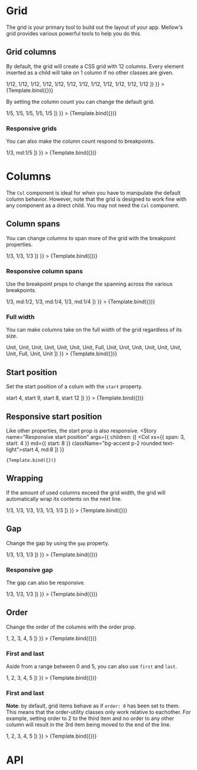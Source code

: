 

<Meta
  title="Components/Grid"
  component={Grid}
/>


# Grid
The grid is your primary tool to build out the layout of your app. Mellow's grid provides various powerful tools to help you do this.

## Grid columns
By default, the grid will create a CSS grid with 12 columns. Every element inserted as a child will take on 1 column if no other classes are given.

<Canvas>
  <Story
    name="Basic Example"
    args={{
      children: ([
        <Col className="bg-accent p-2 rounded text-light">1/12</Col>,
        <Col className="bg-accent p-2 rounded text-light">1/12</Col>,
        <Col className="bg-accent p-2 rounded text-light">1/12</Col>,
        <Col className="bg-accent p-2 rounded text-light">1/12</Col>,
        <Col className="bg-accent p-2 rounded text-light">1/12</Col>,
        <Col className="bg-accent p-2 rounded text-light">1/12</Col>,
        <Col className="bg-accent p-2 rounded text-light">1/12</Col>,
        <Col className="bg-accent p-2 rounded text-light">1/12</Col>,
        <Col className="bg-accent p-2 rounded text-light">1/12</Col>,
        <Col className="bg-accent p-2 rounded text-light">1/12</Col>,
        <Col className="bg-accent p-2 rounded text-light">1/12</Col>,
        <Col className="bg-accent p-2 rounded text-light">1/12</Col>
      ])
    }}
  >
    {Template.bind({})}
  </Story>
</Canvas>

By setting the column count you can change the default grid.

<Canvas>
  <Story
    name="Column count"
    args={{
      xs: 5,
      children: ([
        <Col className="bg-accent p-2 rounded text-light">1/5</Col>,
        <Col className="bg-accent p-2 rounded text-light">1/5</Col>,
        <Col className="bg-accent p-2 rounded text-light">1/5</Col>,
        <Col className="bg-accent p-2 rounded text-light">1/5</Col>,
        <Col className="bg-accent p-2 rounded text-light">1/5</Col>
      ])
    }}
  >
    {Template.bind({})}
  </Story>
</Canvas>

### Responsive grids
You can also make the column count respond to breakpoints.

<Canvas>
  <Story
    name="Responsive column count"
    args={{
      xs: 3,
      md: 5,
      children: ([
        <Col className="bg-accent p-2 rounded text-light">1/3, md:1/5</Col>
      ])
    }}
  >
    {Template.bind({})}
  </Story>
</Canvas>

# Columns
The `Col` component is ideal for when you have to manipulate the default column behavior. However, note that the grid is designed to work fine with any component as a direct child. You may not need the `Col` component.

## Column spans
You can change columns to span more of the grid with the breakpoint properties.

<Canvas>
  <Story
    name="Column span"
    args={{
      children: ([
        <Col xs={4} className="bg-accent p-2 rounded text-light">1/3</Col>,
        <Col xs={4} className="bg-accent p-2 rounded text-light">1/3</Col>,
        <Col xs={4} className="bg-accent p-2 rounded text-light">1/3</Col>
      ])
    }}
  >
    {Template.bind({})}
  </Story>
</Canvas>

### Responsive column spans
Use the breakpoint props to change the spanning across the various breakpoints.

<Canvas>
  <Story
    name="Responsive column spans"
    args={{
      children: ([
        <Col xs={4} md={6} className="bg-accent p-2 rounded text-light">1/3, md:1/2</Col>,
        <Col xs={4} md={3} className="bg-accent p-2 rounded text-light">1/3, md:1/4</Col>,
        <Col xs={4} md={3} className="bg-accent p-2 rounded text-light">1/3, md:1/4</Col>
      ])
    }}
  >
    {Template.bind({})}
  </Story>
</Canvas>

### Full width
You can make columns take on the full width of the grid regardless of its size.

<Canvas>
  <Story
    name="Full width"
    args={{
      xs: 1,
      sm: 2,
      md: 3,
      lg: 4,
      xl: 5,
      ul: 6,
      children: ([
        <Col className="bg-accent p-2 rounded text-light">Unit</Col>,
        <Col className="bg-accent p-2 rounded text-light">Unit</Col>,
        <Col className="bg-accent p-2 rounded text-light">Unit</Col>,
        <Col className="bg-accent p-2 rounded text-light">Unit</Col>,
        <Col className="bg-accent p-2 rounded text-light">Unit</Col>,
        <Col className="bg-accent p-2 rounded text-light">Unit</Col>,
        <Col className="bg-accent p-2 rounded text-light">Unit</Col>,
        <Col xs="full" className="bg-accent p-2 rounded text-light">Full</Col>,
        <Col className="bg-accent p-2 rounded text-light">Unit</Col>,
        <Col className="bg-accent p-2 rounded text-light">Unit</Col>,
        <Col className="bg-accent p-2 rounded text-light">Unit</Col>,
        <Col className="bg-accent p-2 rounded text-light">Unit</Col>,
        <Col className="bg-accent p-2 rounded text-light">Unit</Col>,
        <Col className="bg-accent p-2 rounded text-light">Unit</Col>,
        <Col className="bg-accent p-2 rounded text-light">Unit</Col>,
        <Col xs="full" className="bg-accent p-2 rounded text-light">Full</Col>,
        <Col className="bg-accent p-2 rounded text-light">Unit</Col>,
        <Col className="bg-accent p-2 rounded text-light">Unit</Col>
      ])
    }}
  >
    {Template.bind({})}
  </Story>
</Canvas>

## Start position
Set the start position of a colum with the `start` property.

<Canvas>
  <Story
    name="Start position"
    args={{
      children: ([
        <Col xs={{ span: 3, start: 4 }} className="bg-accent p-2 rounded text-light">start 4</Col>,
        <Col xs={{ span: 2, start: 9 }} className="bg-accent p-2 rounded text-light">start 9</Col>,
        <Col xs={{ span: 2, start: 8 }} className="bg-accent p-2 rounded text-light">start 8</Col>,
        <Col start={12} className="bg-accent p-2 rounded text-light">start 12</Col>
      ])
    }}
  >
    {Template.bind({})}
  </Story>
</Canvas>

## Responsive start position
Like other properties, the start prop is also responsive.
<Canvas>
  <Story
    name="Responsive start position"
    args={{
      children: ([
        <Col xs={{ span: 3, start: 4 }} md={{ start: 8 }} className="bg-accent p-2 rounded text-light">start 4, md:8</Col>
      ])
    }}
  >
    {Template.bind({})}
  </Story>
</Canvas>

## Wrapping
If the amount of used columns exceed the grid width, the grid will automatically wrap its contents on the next line.

<Canvas>
  <Story
    name="Wrapping"
    args={{
      children: ([
        <Col xs={4} className="bg-accent p-2 rounded text-light">1/3</Col>,
        <Col xs={4} className="bg-accent p-2 rounded text-light">1/3</Col>,
        <Col xs={4} className="bg-accent p-2 rounded text-light">1/3</Col>,
        <Col xs={4} className="bg-accent p-2 rounded text-light">1/3</Col>,
        <Col xs={4} className="bg-accent p-2 rounded text-light">1/3</Col>,
        <Col xs={4} className="bg-accent p-2 rounded text-light">1/3</Col>
      ])
    }}
  >
    {Template.bind({})}
  </Story>
</Canvas>

## Gap
Change the gap by using the `gap` property.

<Canvas>
  <Story
    name="Gap"
    args={{
      xs: { gap: 0 },
      children: ([
        <Col xs={4} className="bg-accent p-2 rounded text-light">1/3</Col>,
        <Col xs={4} className="bg-accent p-2 rounded text-light">1/3</Col>,
        <Col xs={4} className="bg-accent p-2 rounded text-light">1/3</Col>
      ])
    }}
  >
    {Template.bind({})}
  </Story>
</Canvas>

### Responsive gap
The gap can also be responsive.

<Canvas>
  <Story
    name="Responsive gap"
    args={{
      xs: { gap: 0 },
      md: { gap: 3 },
      ul: { gap: 5 },
      children: ([
        <Col xs={4} className="bg-accent p-2 rounded text-light">1/3</Col>,
        <Col xs={4} className="bg-accent p-2 rounded text-light">1/3</Col>,
        <Col xs={4} className="bg-accent p-2 rounded text-light">1/3</Col>
      ])
    }}
  >
    {Template.bind({})}
  </Story>
</Canvas>

## Order
Change the order of the columns with the order prop.

<Canvas>
  <Story
    name="Order"
    args={{
      xs: 5,
      children: ([
        <Col xs={{ order: 0 }} className="bg-blue p-2 rounded text-light">1</Col>,
        <Col xs={{ order: 1 }} className="bg-cyan p-2 rounded text-light">2</Col>,
        <Col xs={{ order: 3 }} className="bg-teal p-2 rounded text-light">3</Col>,
        <Col xs={{ order: 2 }} className="bg-green p-2 rounded text-light">4</Col>,
        <Col xs={{ order: 4 }} className="bg-lime p-2 rounded text-light">5</Col>
      ])
    }}
  >
    {Template.bind({})}
  </Story>
</Canvas>

### First and last
Aside from a range between 0 and 5, you can also use `first` and `last`.

<Canvas>
  <Story
    name="First and last"
    args={{
      xs: 5,
      children: ([
        <Col xs={{ order: 0 }} className="bg-blue p-2 rounded text-light">1</Col>,
        <Col xs={{ order: "last" }} className="bg-cyan p-2 rounded text-light">2</Col>,
        <Col xs={{ order: "first" }} className="bg-teal p-2 rounded text-light">3</Col>,
        <Col xs={{ order: 2 }} className="bg-green p-2 rounded text-light">4</Col>,
        <Col xs={{ order: 4 }} className="bg-lime p-2 rounded text-light">5</Col>
      ])
    }}
  >
    {Template.bind({})}
  </Story>
</Canvas>

### First and last
**Note**: by default, grid items behave as if `order: 0` has been set to them. This means that the order-utility classes only work relative to eachother. For example, setting order to 2 to the third item and no order to any other column will result in the 3rd item being moved to the end of the line.

<Canvas>
  <Story
    name="Order default"
    args={{
      xs: 5,
      children: ([
        <Col className="bg-blue p-2 rounded text-light">1</Col>,
        <Col className="bg-cyan p-2 rounded text-light">2</Col>,
        <Col xs={{ order: 2 }} className="bg-teal p-2 rounded text-light">3</Col>,
        <Col className="bg-green p-2 rounded text-light">4</Col>,
        <Col className="bg-lime p-2 rounded text-light">5</Col>
      ])
    }}
  >
    {Template.bind({})}
  </Story>
</Canvas>

# API
<ArgsTable of={Grid} />
